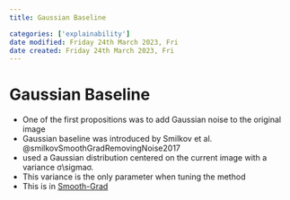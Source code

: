 ```yaml
---
title: Gaussian Baseline

categories: ['explainability']
date modified: Friday 24th March 2023, Fri
date created: Friday 24th March 2023, Fri
---
```


# Gaussian Baseline


- One of the first propositions was to add Gaussian noise to the original image
- Gaussian baseline was introduced by Smilkov et al. @smilkovSmoothGradRemovingNoise2017
- used a Gaussian distribution centered on the current image with a variance σ\\sigmaσ.
- This variance is the only parameter when tuning the method
- This is in [Smooth-Grad](Smooth-Grad.qmd) 




